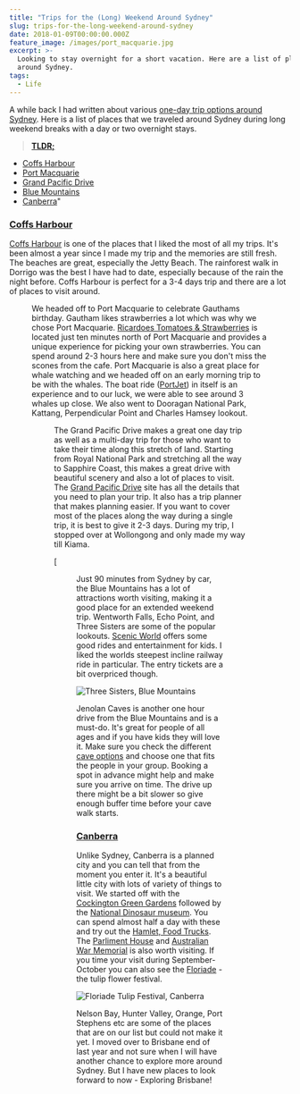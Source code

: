 ```yaml
---
title: "Trips for the (Long) Weekend Around Sydney"
slug: trips-for-the-long-weekend-around-sydney
date: 2018-01-09T00:00:00.000Z
feature_image: /images/port_macquarie.jpg
excerpt: >-
  Looking to stay overnight for a short vacation. Here are a list of places
  around Sydney.
tags:
  - Life
---
```

A while back I had written about various [one-day trip options around Sydney](/blog/one-day-trips-around-sydney/). Here is a list of places that we traveled around Sydney during long weekend breaks with a day or two overnight stays.

> [**TLDR;**](https://en.wikipedia.org/wiki/Wikipedia:Too_long;_didn%27t_read)

-   [Coffs Harbour](/blog/three-day-trip-to-coffs-harbour-from-sydney/)
-   [Port Macquarie](https://www.portmacquarieinfo.com.au/)
-   [Grand Pacific Drive](http://www.grandpacificdrive.com.au/)
-   [Blue Mountains](https://www.visitnsw.com/destinations/blue-mountains?nst=0)
-   [Canberra](https://visitcanberra.com.au/)"

### [Coffs Harbour](/blog/three-day-trip-to-coffs-harbour-from-sydney/)

[Coffs Harbour](/blog/three-day-trip-to-coffs-harbour-from-sydney/) is one of the places that I liked the most of all my trips. It's been almost a year since I made my trip and the memories are still fresh. The beaches are great, especially the Jetty Beach. The rainforest walk in Dorrigo was the best I have had to date, especially because of the rain the night before. Coffs Harbour is perfect for a 3-4 days trip and there are a lot of places to visit around.

<Figure src="/images/coffs_harbour_jetty_beach_toys.jpg" caption="### [Port Macquarie](https://www.portmacquarieinfo.com.au/)" />

We headed off to Port Macquarie to celebrate Gauthams birthday. Gautham likes strawberries a lot which was why we chose Port Macquarie. [Ricardoes Tomatoes & Strawberries](http://www.ricardoes.com/) is located just ten minutes north of Port Macquarie and provides a unique experience for picking your own strawberries. You can spend around 2-3 hours here and make sure you don't miss the scones from the cafe. Port Macquarie is also a great place for whale watching and we headed off on an early morning trip to be with the whales. The boat ride ([PortJet](https://www.portjet.com.au/)) in itself is an experience and to our luck, we were able to see around 3 whales up close. We also went to Dooragan National Park, Kattang, Perpendicular Point and Charles Hamsey lookout.

<Figure src="/images/port_macquarie.jpg" caption="### [Grand Pacific Drive](http://www.grandpacificdrive.com.au/)" />

The Grand Pacific Drive makes a great one day trip as well as a multi-day trip for those who want to take their time along this stretch of land. Starting from Royal National Park and stretching all the way to Sapphire Coast, this makes a great drive with beautiful scenery and also a lot of places to visit. The [Grand Pacific Drive](http://www.grandpacificdrive.com.au/) site has all the details that you need to plan your trip. It also has a trip planner that makes planning easier. If you want to cover most of the places along the way during a single trip, it is best to give it 2-3 days. During my trip, I stopped over at Wollongong and only made my way till Kiama.

[<Figure src="/images/sydney_trip_gpd.png)](http://www.grandpacificdrive.com.au/" caption="### [Blue Mountains](https://www.visitnsw.com/destinations/blue-mountains?nst=0)" />

Just 90 minutes from Sydney by car, the Blue Mountains has a lot of attractions worth visiting, making it a good place for an extended weekend trip. Wentworth Falls, Echo Point, and Three Sisters are some of the popular lookouts. [Scenic World](https://www.scenicworld.com.au/) offers some good rides and entertainment for kids. I liked the worlds steepest incline railway ride in particular. The entry tickets are a bit overpriced though.

![Three Sisters, Blue Mountains](/images/three_sisters_blue_mountains.jpg)

Jenolan Caves is another one hour drive from the Blue Mountains and is a must-do. It's great for people of all ages and if you have kids they will love it. Make sure you check the different [cave options](http://www.jenolancaves.org.au/) and choose one that fits the people in your group. Booking a spot in advance might help and make sure you arrive on time. The drive up there might be a bit slower so give enough buffer time before your cave walk starts.

### [Canberra](https://visitcanberra.com.au/)

Unlike Sydney, Canberra is a planned city and you can tell that from the moment you enter it. It's a beautiful little city with lots of variety of things to visit. We started off with the [Cockington Green Gardens](https://www.cockingtongreen.com.au/) followed by the [National Dinosaur museum](http://nationaldinosaurmuseum.com.au/). You can spend almost half a day with these and try out the [Hamlet, Food Trucks](https://visitcanberra.com.au/eat-and-drink/57031e8c5d234a7604ea80b2/the-hamlet). The [Parliment House](https://www.aph.gov.au/Visit_Parliament) and [Australian War Memorial](https://www.awm.gov.au/) is also worth visiting. If you time your visit during September-October you can also see the [Floriade](https://visitcanberra.com.au/events/56b23aea266140594567dbbe/floriade) - the tulip flower festival.

![Floriade Tulip Festival, Canberra](/images/canberra_tulip_festival.jpg)

Nelson Bay, Hunter Valley, Orange, Port Stephens etc are some of the places that are on our list but could not make it yet. I moved over to Brisbane end of last year and not sure when I will have another chance to explore more around Sydney. But I have new places to look forward to now - Exploring Brisbane!
